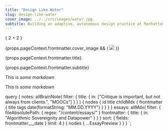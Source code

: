 ```yaml
---
title: "Design Like Water"
slug: design-like-water
cover_image: ../../src/images/water.jpg
subtitle: Building an adaptive, autonomous design practice at Manhattan Hydraulics
---
```



{ 2 + 2 }

<Card animate="true" className="min-h-64 w-full">
  {props.pageContext.frontmatter.cover_image && (
    <img
      src={props.pageContext.frontmatter.cover_image}
      className="h-full w-full object-cover min-h-80"
    />
  )}
  <div className="px-3 pb-4 pt-12 absolute bottom-0 w-full bg-gradient-to-t from-black text-white">
    <p className="font-semibold text-xl indent-0 leading-tight mb-1">
      {props.pageContext.frontmatter.title}
    </p>
    <p className="indent-0 leading-5 text-base font-medium">
      {props.pageContext.frontmatter.subtitle}
    </p>
  </div>
</Card>

This is _some markdown_

<NoteCard note={props.data.notes.nodes[0]} />

This is _some markdown_

<EssayCard post={props.data.essays.nodes[0]} isLinked mini />

  query {
    notes: allBrainNote(
      filter: {
        title: {
          in: ["Critique is important, but not always from clients.", "MOOCs"]
        }
      }
    ) {
      nodes {
        id
        title
        childMdx {
          frontmatter {
            title
            tags
            date(formatString: "MM.DD.YYYY")
          }
        }
      }
    }
    essays: allMdx(
      filter: {
        fileAbsolutePath: { regex: "/content/essays/" }
        frontmatter: { title: { in: "Algorithmic Sovereignity and Datapower" } }
      }
      sort: { fields: frontmatter___date }
      limit: 4
    ) {
      nodes {
        ...EssayPreview
      }
    }
  }
`;
